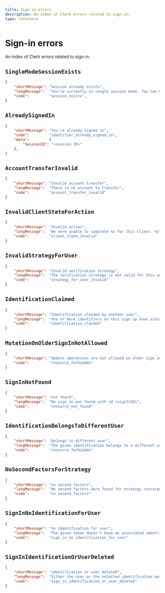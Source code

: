```yaml
---
title: Sign-in errors
description: An index of Clerk errors related to sign-in.
type: reference
---
```


# Sign-in errors

An index of Clerk errors related to sign-in.

## `SingleModeSessionExists`

```json
{
    "shortMessage": "Session already exists",
    "longMessage":  "You're currently in single session mode. You can only be signed into one account at a time.",
    "code":         "session_exists",
}
```

## `AlreadySignedIn`

```json
{
    "shortMessage": "You're already signed in",
    "code":         "identifier_already_signed_in",
    "meta":         {
        "SessionID": "<session ID>"
    },
}
```

## `AccountTransferInvalid`

```json
{
    "shortMessage": "Invalid account transfer",
    "longMessage":  "There is no account to transfer",
    "code":         "account_transfer_invalid"
}
```

## `InvalidClientStateForAction`

```json
{
    "shortMessage": "Invalid action",
    "longMessage":  "We were unable to complete %s for this Client. %s",
    "code":         "client_state_invalid"
}
```

## `InvalidStrategyForUser`

```json
{
    "shortMessage": "Invalid verification strategy",
    "longMessage":  "The verification strategy is not valid for this account",
    "code":         "strategy_for_user_invalid"
}
```

## `IdentificationClaimed`

```json
{
    "shortMessage": "Identification claimed by another user",
    "longMessage":  "One or more identifiers on this sign up have since been connected to a different User. Please sign up again.",
    "code":         "identification_claimed"
}
```

## <code>MutationOnOlderSignIn<wbr />NotAllowed</code>

```json
{
    "shortMessage": "Update operations are not allowed on older sign ins",
    "code":         "resource_forbidden"
}
```

## `SignInNotFound`

```json
{
    "shortMessage": "not found",
    "longMessage":  "No sign in was found with id <signInID>",
    "code":         "resource_not_found"
}
```

## <code>IdentificationBelongs<wbr />ToDifferentUser</code>

```json
{
    "shortMessage": "belongs to different user",
    "longMessage":  "The given identification belongs to a different user.",
    "code":         "resource_forbidden"
}
```

## `NoSecondFactorsForStrategy`

```json
{
    "shortMessage": "no second factors",
    "longMessage":  "No second factors were found for strategy <strategy>.",
    "code":         "no_second_factors"
}
```

## `SignInNoIdentificationForUser`

```json
{
    "shortMessage": "no identification for user",
    "longMessage":  "The given token doesn't have an associated identification for the user who created it.",
    "code":         "sign_in_no_identification_for_user"
}
```

## <code>SignInIdentification<wbr />OrUserDeleted</code>

```json
{
    "shortMessage": "identification or user deleted",
    "longMessage":  "Either the user or the selected identification were deleted. Please start over.",
    "code":         "sign_in_identification_or_user_deleted"
}
```
